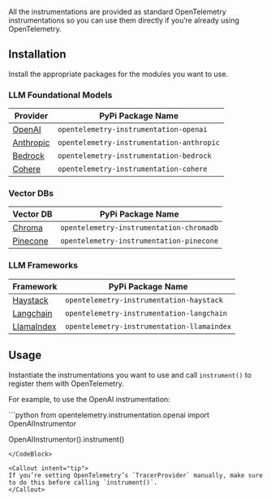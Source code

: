All the instrumentations are provided as standard OpenTelemetry instrumentations so you can use them directly if you’re already using OpenTelemetry.

## Installation

Install the appropriate packages for the modules you want to use.

### LLM Foundational Models

| Provider | PyPi Package Name                    |
|----------|-------------------------------------|
| [OpenAI](https://pypi.org/project/opentelemetry-instrumentation-openai/)   | `opentelemetry-instrumentation-openai`|
| [Anthropic](https://pypi.org/project/opentelemetry-instrumentation-anthropic/)| `opentelemetry-instrumentation-anthropic`|
| [Bedrock](https://pypi.org/project/opentelemetry-instrumentation-bedrock/)  | `opentelemetry-instrumentation-bedrock`|
| [Cohere](https://pypi.org/project/opentelemetry-instrumentation-cohere/)   | `opentelemetry-instrumentation-cohere`|

### Vector DBs

| Vector DB | PyPi Package Name                    |
|----------|-------------------------------------|
| [Chroma](https://pypi.org/project/opentelemetry-instrumentation-chromadb/)   | `opentelemetry-instrumentation-chromadb`|
| [Pinecone](https://pypi.org/project/opentelemetry-instrumentation-pinecone/)| `opentelemetry-instrumentation-pinecone`|

### LLM Frameworks

| Framework | PyPi Package Name                    |
|----------|-------------------------------------|
| [Haystack](https://pypi.org/project/opentelemetry-instrumentation-haystack/)   | `opentelemetry-instrumentation-haystack`|
| [Langchain](https://pypi.org/project/opentelemetry-instrumentation-langchain/)| `opentelemetry-instrumentation-langchain`|
| [LlamaIndex](https://pypi.org/project/opentelemetry-instrumentation-llamaindex/)  | `opentelemetry-instrumentation-llamaindex`|

## Usage

Instantiate the instrumentations you want to use and call `instrument()` to register them with OpenTelemetry.

For example, to use the OpenAI instrumentation:

<CodeBlock title="Python">
```python
from opentelemetry.instrumentation.openai import OpenAIInstrumentor

OpenAIInstrumentor().instrument()
```
</CodeBlock>

<Callout intent="tip">
If you’re setting OpenTelemetry’s `TracerProvider` manually, make sure to do this before calling `instrument()`.
</Callout>